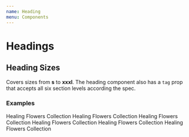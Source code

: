 ```yaml
---
name: Heading
menu: Components
---
```



# Headings

## Heading Sizes

Covers sizes from **s** to **xxxl**.
The heading component also has a `tag` prop that accepts all six section levels according the spec.

### Examples

<Heading as="h1" size="xxl">
  Healing Flowers Collection
</Heading>
<Heading as="h2" size="xl">
  Healing Flowers Collection
</Heading>
<Heading as="h3" size="l">
  Healing Flowers Collection
</Heading>
<Heading as="h4" size="m">
  Healing Flowers Collection
</Heading>
<Heading as="h5" size="s">
  Healing Flowers Collection
</Heading>
<Heading as="h5" size="xs">
  Healing Flowers Collection
</Heading>
